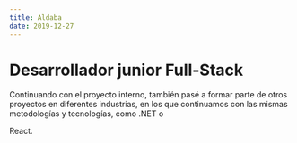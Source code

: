 ```yaml
---
title: Aldaba
date: 2019-12-27
---
```



# Desarrollador junior Full-Stack

Continuando con el proyecto interno, también pasé a formar parte de otros proyectos en diferentes industrias, en los
que continuamos con las mismas metodologías y tecnologías, como <Link href="https://dotnet.microsoft.com">.NET</Link> o
<Link href="https://react.dev/"><Icon name="mdi:react" /> React</Link>.